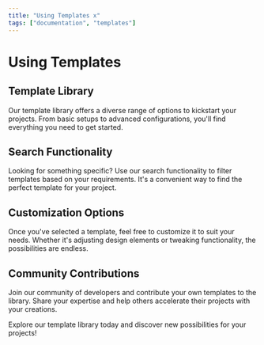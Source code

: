 ```yaml
---
title: "Using Templates x"
tags: ["documentation", "templates"]
---
```


# Using Templates

## Template Library

Our template library offers a diverse range of options to kickstart your projects. From basic setups to advanced configurations, you'll find everything you need to get started.

## Search Functionality

Looking for something specific? Use our search functionality to filter templates based on your requirements. It's a convenient way to find the perfect template for your project.

## Customization Options

Once you've selected a template, feel free to customize it to suit your needs. Whether it's adjusting design elements or tweaking functionality, the possibilities are endless.

## Community Contributions

Join our community of developers and contribute your own templates to the library. Share your expertise and help others accelerate their projects with your creations.

Explore our template library today and discover new possibilities for your projects!
